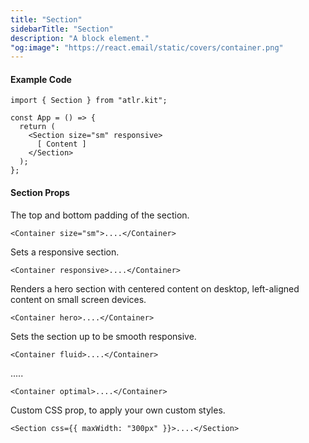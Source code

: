 ```yaml
---
title: "Section"
sidebarTitle: "Section"
description: "A block element."
"og:image": "https://react.email/static/covers/container.png"
---
```


#### Example Code

```tsx section.tsx
import { Section } from "atlr.kit";

const App = () => {
  return (
    <Section size="sm" responsive>
      [ Content ]
    </Section>
  );
};
```

#### Section Props

<ParamField path="size" type="string | 'sm' | 'md' | 'lg' | 'xl'">
  The top and bottom padding of the section.

```tsx
<Container size="sm">....</Container>
```

</ParamField>

<ParamField path="responsive" type="boolean | default={false}">
 Sets a responsive section.

```tsx
<Container responsive>....</Container>
```

</ParamField>

<ParamField path="hero" type="boolean | default={false}">
  Renders a hero section with centered content on desktop, left-aligned content on small screen devices.

```tsx
<Container hero>....</Container>
```

</ParamField>

<ParamField path="fluid" type="boolean | default={false}">
 Sets the section up to be smooth responsive.

```tsx
<Container fluid>....</Container>
```

</ParamField>

<ParamField path="optimal" type="boolean">
.....

```tsx
<Container optimal>....</Container>
```

</ParamField>

<ParamField path="css" type="style prop">
Custom CSS prop, to apply your own custom styles.

```tsx
<Section css={{ maxWidth: "300px" }}>....</Section>
```

</ParamField>
